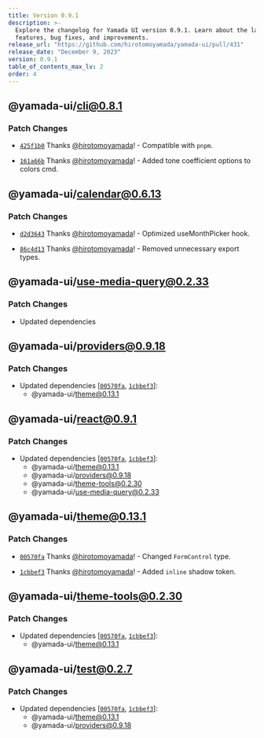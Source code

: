 ```yaml
---
title: Version 0.9.1
description: >-
  Explore the changelog for Yamada UI version 0.9.1. Learn about the latest
  features, bug fixes, and improvements.
release_url: "https://github.com/hirotomoyamada/yamada-ui/pull/431"
release_date: "December 9, 2023"
version: 0.9.1
table_of_contents_max_lv: 2
order: 4
---
```


## @yamada-ui/cli@0.8.1

### Patch Changes

- [`425f1b0`](https://github.com/hirotomoyamada/yamada-ui/commit/425f1b02d4dfa2d63b5baad56e26e07ab1fdfb35) Thanks [@hirotomoyamada](https://github.com/hirotomoyamada)! - Compatible with `pnpm`.

- [`161a66b`](https://github.com/hirotomoyamada/yamada-ui/commit/161a66bd5b48bbd0739fe5e28e1ecd92be0800b9) Thanks [@hirotomoyamada](https://github.com/hirotomoyamada)! - Added tone coefficient options to colors cmd.

## @yamada-ui/calendar@0.6.13

### Patch Changes

- [`d2d3643`](https://github.com/hirotomoyamada/yamada-ui/commit/d2d3643893dc1fd43d88ae26cb28a7057ee936e1) Thanks [@hirotomoyamada](https://github.com/hirotomoyamada)! - Optimized useMonthPicker hook.

- [`86c4d13`](https://github.com/hirotomoyamada/yamada-ui/commit/86c4d139bfbda9af2ffadfccc8543f37341b2187) Thanks [@hirotomoyamada](https://github.com/hirotomoyamada)! - Removed unnecessary export types.

## @yamada-ui/use-media-query@0.2.33

### Patch Changes

- Updated dependencies

## @yamada-ui/providers@0.9.18

### Patch Changes

- Updated dependencies \[[`00570fa`](https://github.com/hirotomoyamada/yamada-ui/commit/00570faf38843ff2786f3750594d32fae86edadc), [`1cbbef3`](https://github.com/hirotomoyamada/yamada-ui/commit/1cbbef31657f9aff7a46d960ff4d47246d2ba453)]:
  - @yamada-ui/theme@0.13.1

## @yamada-ui/react@0.9.1

### Patch Changes

- Updated dependencies \[[`00570fa`](https://github.com/hirotomoyamada/yamada-ui/commit/00570faf38843ff2786f3750594d32fae86edadc), [`1cbbef3`](https://github.com/hirotomoyamada/yamada-ui/commit/1cbbef31657f9aff7a46d960ff4d47246d2ba453)]:
  - @yamada-ui/theme@0.13.1
  - @yamada-ui/providers@0.9.18
  - @yamada-ui/theme-tools@0.2.30
  - @yamada-ui/use-media-query@0.2.33

## @yamada-ui/theme@0.13.1

### Patch Changes

- [`00570fa`](https://github.com/hirotomoyamada/yamada-ui/commit/00570faf38843ff2786f3750594d32fae86edadc) Thanks [@hirotomoyamada](https://github.com/hirotomoyamada)! - Changed `FormControl` type.

- [`1cbbef3`](https://github.com/hirotomoyamada/yamada-ui/commit/1cbbef31657f9aff7a46d960ff4d47246d2ba453) Thanks [@hirotomoyamada](https://github.com/hirotomoyamada)! - Added `inline` shadow token.

## @yamada-ui/theme-tools@0.2.30

### Patch Changes

- Updated dependencies \[[`00570fa`](https://github.com/hirotomoyamada/yamada-ui/commit/00570faf38843ff2786f3750594d32fae86edadc), [`1cbbef3`](https://github.com/hirotomoyamada/yamada-ui/commit/1cbbef31657f9aff7a46d960ff4d47246d2ba453)]:
  - @yamada-ui/theme@0.13.1

## @yamada-ui/test@0.2.7

### Patch Changes

- Updated dependencies \[[`00570fa`](https://github.com/hirotomoyamada/yamada-ui/commit/00570faf38843ff2786f3750594d32fae86edadc), [`1cbbef3`](https://github.com/hirotomoyamada/yamada-ui/commit/1cbbef31657f9aff7a46d960ff4d47246d2ba453)]:
  - @yamada-ui/theme@0.13.1
  - @yamada-ui/providers@0.9.18
